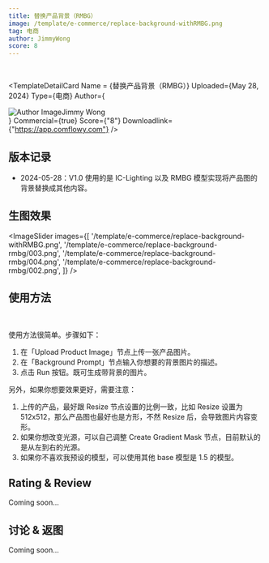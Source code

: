 ```yaml
---
title: 替换产品背景（RMBG）
image: /template/e-commerce/replace-background-withRMBG.png
tag: 电商
author: JimmyWong
score: 8
---
```



<br/>

<TemplateDetailCard 
  Name = {<span>替换产品背景（RMBG）</span>}
  Uploaded={<span>May 28, 2024</span>}
  Type={<span>电商</span>}
  Author={<div className="flex" ><img src="/author.jpg" alt="Author Image" className="mr-2 ml-1 size-5 rounded-full" /><span>Jimmy Wong</span></div>}
  Commercial={true}
  Score={"8"}
  Downloadlink={"https://app.comflowy.com"}
/>

## 版本记录

* 2024-05-28：V1.0 使用的是 IC-Lighting 以及 RMBG 模型实现将产品图的背景替换成其他内容。

## 生图效果

<ImageSlider images={[
  '/template/e-commerce/replace-background-withRMBG.png', 
  '/template/e-commerce/replace-background-rmbg/003.png', 
  '/template/e-commerce/replace-background-rmbg/004.png', 
  '/template/e-commerce/replace-background-rmbg/002.png', 
]} />

## 使用方法

<br/>
<PhotoProvider>
  <PhotoView src="/template/e-commerce/replace-background-rmbg/001.jpeg">
    <img src="/template/e-commerce/replace-background-rmbg/001.jpeg" alt="" className='rounded-lg'/>
  </PhotoView>
</PhotoProvider>

使用方法很简单。步骤如下：
1. 在「Upload Product Image」节点上传一张产品图片。
2. 在「Background Prompt」节点输入你想要的背景图片的描述。
3. 点击 Run 按钮。既可生成带背景的图片。

另外，如果你想要效果更好，需要注意：
1. 上传的产品，最好跟 Resize 节点设置的比例一致，比如 Resize 设置为 512x512，那么产品图也最好也是方形，不然 Resize 后，会导致图片内容变形。
2. 如果你想改变光源，可以自己调整 Create Gradient Mask 节点，目前默认的是从左到右的光源。
3. 如果你不喜欢我预设的模型，可以使用其他 base 模型是 1.5 的模型。

## Rating & Review

Coming soon...

## 讨论 & 返图

Coming soon...